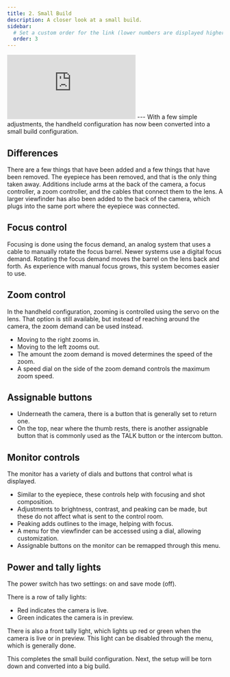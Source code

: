 ```yaml
---
title: 2. Small Build
description: A closer look at a small build.
sidebar:
  # Set a custom order for the link (lower numbers are displayed higher up)
  order: 3
---
```

<iframe id="kmsembed-1_v9r3mady" src="https://watch.liberty.edu/embed/secure/iframe/entryId/1_v9r3mady/uiConfId/52537662/st/0" class="kmsembed" allowfullscreen webkitallowfullscreen mozAllowFullScreen allow="autoplay *; fullscreen *; encrypted-media *" referrerPolicy="no-referrer-when-downgrade" sandbox="allow-downloads allow-forms allow-same-origin allow-scripts allow-top-navigation allow-pointer-lock allow-popups allow-modals allow-orientation-lock allow-popups-to-escape-sandbox allow-presentation allow-top-navigation-by-user-activation" frameborder="0" title="2 | Small Build"></iframe>
---
With a few simple adjustments, the handheld configuration has now been converted into a small build configuration. 

## Differences
There are a few things that have been added and a few things that have been removed. The eyepiece has been removed, and that is the only thing taken away. Additions include arms at the back of the camera, a focus controller, a zoom controller, and the cables that connect them to the lens. A larger viewfinder has also been added to the back of the camera, which plugs into the same port where the eyepiece was connected.

## Focus control

Focusing is done using the focus demand, an analog system that uses a cable to manually rotate the focus barrel. Newer systems use a digital focus demand. Rotating the focus demand moves the barrel on the lens back and forth. As experience with manual focus grows, this system becomes easier to use.

## Zoom control

In the handheld configuration, zooming is controlled using the servo on the lens. That option is still available, but instead of reaching around the camera, the zoom demand can be used instead. 

- Moving to the right zooms in.  
- Moving to the left zooms out.  
- The amount the zoom demand is moved determines the speed of the zoom.  
- A speed dial on the side of the zoom demand controls the maximum zoom speed.  

## Assignable buttons

- Underneath the camera, there is a button that is generally set to return one.  
- On the top, near where the thumb rests, there is another assignable button that is commonly used as the TALK button or the intercom button.  

## Monitor controls

The monitor has a variety of dials and buttons that control what is displayed.  

- Similar to the eyepiece, these controls help with focusing and shot composition.  
- Adjustments to brightness, contrast, and peaking can be made, but these do not affect what is sent to the control room.  
- Peaking adds outlines to the image, helping with focus.  
- A menu for the viewfinder can be accessed using a dial, allowing customization.  
- Assignable buttons on the monitor can be remapped through this menu.  

## Power and tally lights

The power switch has two settings: on and save mode (off).  

There is a row of tally lights:  

- Red indicates the camera is live.  
- Green indicates the camera is in preview.  

There is also a front tally light, which lights up red or green when the camera is live or in preview. This light can be disabled through the menu, which is generally done.

This completes the small build configuration. Next, the setup will be torn down and converted into a big build.
